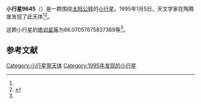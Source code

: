 {{Infobox planet
| bgcolour = #FFFFC0
| name = 9645 Grunewald
| symbol = 
| image = 
| caption = 
| discovery = yes
| discovery_ref = 
| discoverer = {{link-en|佛蒙特·伯根|Freimut Börngen}}
| discovery_site = [[陶腾堡|陶腾堡]] 
| discovered = 1995年1月5日
| designations = yes
| mp_name = 
| named_after = 
| alt_names = 1995 AO4/ 1989 VO6 / 1991 CY5 / 1991 DT2 / 1993 PZ6
| mp_category = [[主带小行星|主带小行星]]
| orbit_ref = <ref name="a">[http://ssd.jpl.nasa.gov/sbdb.cgi?sstr=9645 9645 Grunewald] {{Wayback|url=http://ssd.jpl.nasa.gov/sbdb.cgi?sstr=9645 |date=20210810103857 }}，小行星數據庫瀏覽器（JPL Small-Body Database Browser）－[[美国国家航空航天局|美国国家航空航天局]]喷气推进实验室</ref>
| epoch = 2456400.5 (2013年4月18日更新)
| aphelion = {{convert|3.041980188857021|AU|km|3|abbr=on|lk=out}}
| perihelion = {{convert|2.472511891450962|AU|km|3|abbr=on}}
| semimajor = {{convert|2.757246040153992|AU|km|3|abbr=on}}
| eccentricity = 0.103267588
| period = 1672.290449 [[日|日]]<br />4.58[[儒略年|儒略年]]
| avg_speed = 
| inclination = 3.33902651357614
| asc_node = 296.0712016321842
| mean_anomaly = 
| arg_peri = 66.07057675837369
| satellites = 
| physical_characteristics = yes
| dimensions = 
| mass = 
| density = 
| surface_grav = 
| escape_velocity = 
| sidereal_day = 
| axial_tilt = 
| pole_ecliptic_lat = 
| pole_ecliptic_lon = 
| albedo = 
| temperatures= 
| temp_name1 = 
| mean_temp_1 = 
| max_temp_1 = 
| temp_name2 = 
| max_temp_2 = 
| spectral_type = 
| abs_magnitude = 66.07057675837369
}}

'''小行星9645'''（{{lang-en|9645 Grunewald}}）是一颗围绕[[太阳|太阳]][[公转|公转]]的[[小行星|小行星]]。1995年1月5日，天文学家{{link-en|佛蒙特·伯根|Freimut Börngen}}在陶腾堡发现了此天体<ref name="a" /><ref>{{cite news|title=小行星列表|url=http://cfa-www.harvard.edu/iau/lists/NumberedMPs.txt|accessdate=2013-07-08|newspaper=哈佛大学|archive-date=2008-05-17|archive-url=https://web.archive.org/web/20080517010638/http://cfa-www.harvard.edu/iau/lists/NumberedMPs.txt|dead-url=no}}</ref>。

这颗小行星的[[绝对星等|绝对星等]]为66.07057675837369等<ref name="a" />。

==参考文献==
{{reflist}}
{{Minor Planet Number|[[小行星9644|小行星9644]]|[[小行星9646|小行星9646]]}}

{{小天体}}

[[Category:小行星带天体|Category:小行星带天体]]
[[Category:1995年发现的小行星|Category:1995年发现的小行星]]

{{asteroid-stub}}